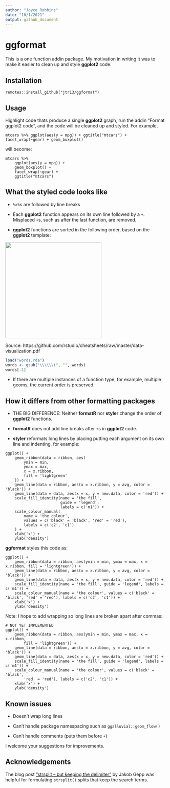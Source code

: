```yaml
---
author: "Joyce Robbins"
date: "10/1/2021"
output: github_document
---
```

# ggformat

This is a one function addin package. My motivation in writing it was to make it easier to clean up and style **ggplot2** code.

## Installation

`remotes::install_github("jtr13/ggformat")`

## Usage

Highlight code thats produce a single **ggplot2** graph, run the addin "Format ggplot2 code", and the code will be cleaned up and styled. For example, 

```
mtcars %>% ggplot(aes(y = mpg)) + ggtitle("mtcars") + facet_wrap(~gear) + geom_boxplot()
```

will become:

```
mtcars %>%
    ggplot(aes(y = mpg)) +
    geom_boxplot() +
    facet_wrap(~gear) +
    ggtitle("mtcars")
```

## What the styled code looks like

* `%>%`s are followed by line breaks

* Each **ggplot2** function appears on its own line followed by a `+`. Misplaced `+`s, such as after the last function, are removed.

*  **ggplot2** functions are sorted in the following order, based on the **ggplot2** template:

<img src="ggplot2template.png" width="300"></img>

Source: https://github.com/rstudio/cheatsheets/raw/master/data-visualization.pdf

```r
load("words.rda")
words <- gsub("\\\\\\(", "", words)
words[-1]
```

* If there are multiple instances of a function type, for example, multiple geoms, the current order is preserved.

## How it differs from other formatting packages

* THE BIG DIFFERENCE: Neither **formatR** nor **styler** change the order of **ggplot2** functions.

* **formatR** does not add line breaks after `+`s in **ggplot2** code.

* **styler** reformats long lines by placing putting each argument on its own line and indenting, for example:

```
ggplot() +
    geom_ribbon(data = ribbon, aes(
        ymin = min,
        ymax = max,
        x = x.ribbon,
        fill = 'lightgreen'
    )) +
    geom_line(data = ribbon, aes(x = x.ribbon, y = avg, color = 'black')) +
    geom_line(data = data, aes(x = x, y = new.data, color = 'red')) +
    scale_fill_identity(name = 'the fill',
                        guide = 'legend',
                        labels = c('m1')) +
    scale_colour_manual(
        name = 'the colour',
        values = c('black' = 'black', 'red' = 'red'),
        labels = c('c2', 'c1')
    ) +
    xlab('x') +
    ylab('density')
```

**ggformat** styles this code as: 

```
ggplot() +
    geom_ribbon(data = ribbon, aes(ymin = min, ymax = max, x = x.ribbon, fill = 'lightgreen')) +
    geom_line(data = ribbon, aes(x = x.ribbon, y = avg, color = 'black')) +
    geom_line(data = data, aes(x = x, y = new.data, color = 'red')) +
    scale_fill_identity(name = 'the fill', guide = 'legend', labels = c('m1')) +
    scale_colour_manual(name = 'the colour', values = c('black' = 'black', 'red' = 'red'), labels = c('c2', 'c1')) +
    xlab('x') +
    ylab('density')
```

Note: I hope to add wrapping so long lines are broken apart after commas:

```
# NOT YET IMPLEMENTED
ggplot() +
    geom_ribbon(data = ribbon, aes(ymin = min, ymax = max, x = x.ribbon,
        fill = 'lightgreen')) +
    geom_line(data = ribbon, aes(x = x.ribbon, y = avg, color = 'black')) +
    geom_line(data = data, aes(x = x, y = new.data, color = 'red')) +
    scale_fill_identity(name = 'the fill', guide = 'legend', labels = c('m1')) +
    scale_colour_manual(name = 'the colour', values = c('black' = 'black',
        'red' = 'red'), labels = c('c2', 'c1')) +
    xlab('x') +
    ylab('density')
```

## Known issues

* Doesn't wrap long lines

* Can't handle package namespacing such as `ggalluvial::geom_flow()`

* Can't handle comments (puts them before `+`)


I welcome your suggestions for improvements.

## Acknowledgements

The blog post ["strsplit -- but keeping the delimiter"](https://www.statworx.com/de/blog/strsplit-but-keeping-the-delimiter/) by Jakob Gepp was helpful for formulating `strsplit()` splits that keep the search terms.
